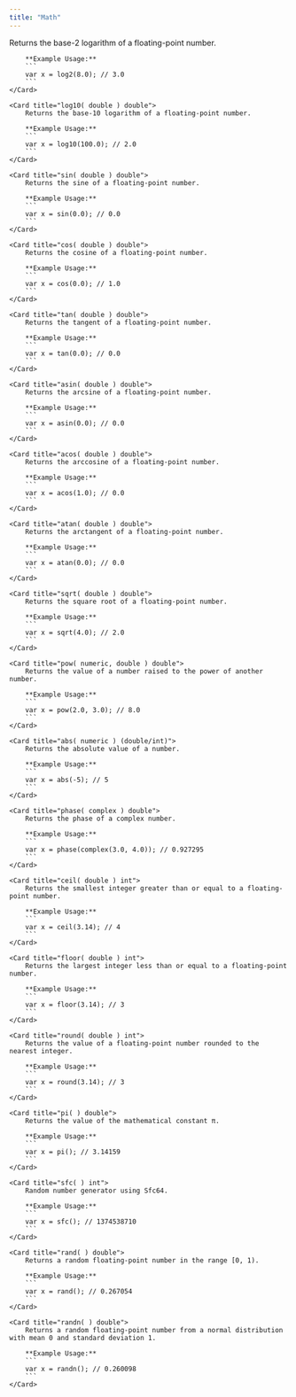 ```yaml
---
title: "Math"
---
```



<CardGrid stagger>
    <Card title="log2( double ) double">
        Returns the base-2 logarithm of a floating-point number.

        **Example Usage:**
        ```
        var x = log2(8.0); // 3.0
        ```
    </Card>

    <Card title="log10( double ) double">
        Returns the base-10 logarithm of a floating-point number.

        **Example Usage:**
        ```
        var x = log10(100.0); // 2.0
        ```
    </Card>

    <Card title="sin( double ) double">
        Returns the sine of a floating-point number.

        **Example Usage:**
        ```
        var x = sin(0.0); // 0.0
        ```
    </Card>

    <Card title="cos( double ) double">
        Returns the cosine of a floating-point number.

        **Example Usage:**
        ```
        var x = cos(0.0); // 1.0
        ```
    </Card>

    <Card title="tan( double ) double">
        Returns the tangent of a floating-point number.

        **Example Usage:**
        ```
        var x = tan(0.0); // 0.0
        ```
    </Card>

    <Card title="asin( double ) double">
        Returns the arcsine of a floating-point number.

        **Example Usage:**
        ```
        var x = asin(0.0); // 0.0
        ```
    </Card>

    <Card title="acos( double ) double">
        Returns the arccosine of a floating-point number.

        **Example Usage:**
        ```
        var x = acos(1.0); // 0.0
        ```
    </Card>

    <Card title="atan( double ) double">
        Returns the arctangent of a floating-point number.

        **Example Usage:**
        ```
        var x = atan(0.0); // 0.0
        ```
    </Card>

    <Card title="sqrt( double ) double">
        Returns the square root of a floating-point number.

        **Example Usage:**
        ```
        var x = sqrt(4.0); // 2.0
        ```
    </Card>

    <Card title="pow( numeric, double ) double">
        Returns the value of a number raised to the power of another number.

        **Example Usage:**
        ```
        var x = pow(2.0, 3.0); // 8.0
        ```
    </Card>

    <Card title="abs( numeric ) (double/int)">
        Returns the absolute value of a number.

        **Example Usage:**
        ```
        var x = abs(-5); // 5
        ```
    </Card>

    <Card title="phase( complex ) double">
        Returns the phase of a complex number.

        **Example Usage:**
        ```
        var x = phase(complex(3.0, 4.0)); // 0.927295
        ```
    </Card>

    <Card title="ceil( double ) int">
        Returns the smallest integer greater than or equal to a floating-point number.

        **Example Usage:**
        ```
        var x = ceil(3.14); // 4
        ```
    </Card>

    <Card title="floor( double ) int">
        Returns the largest integer less than or equal to a floating-point number.

        **Example Usage:**
        ```
        var x = floor(3.14); // 3
        ```
    </Card>

    <Card title="round( double ) int">
        Returns the value of a floating-point number rounded to the nearest integer.

        **Example Usage:**
        ```
        var x = round(3.14); // 3
        ```
    </Card>

    <Card title="pi( ) double">
        Returns the value of the mathematical constant π.

        **Example Usage:**
        ```
        var x = pi(); // 3.14159
        ```
    </Card>

    <Card title="sfc( ) int">
        Random number generator using Sfc64.

        **Example Usage:**
        ```
        var x = sfc(); // 1374538710
        ```
    </Card>

    <Card title="rand( ) double">
        Returns a random floating-point number in the range [0, 1).

        **Example Usage:**
        ```
        var x = rand(); // 0.267054
        ```
    </Card>

    <Card title="randn( ) double">
        Returns a random floating-point number from a normal distribution with mean 0 and standard deviation 1.

        **Example Usage:**
        ```
        var x = randn(); // 0.260098
        ```
    </Card>

</CardGrid>
